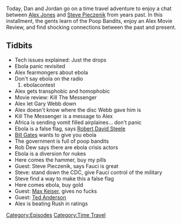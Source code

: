 {{DEFAULTSORT:
    #_EPISODE_0535:October 16, 2014
}}{{Episode
    | title           = October 16, 2014
    | caption         = Listen to this episode on [https://knowledgefight.libsyn.com/535-october-16-2014 Libsyn] [https://open.spotify.com/episode/4s9jMiAIYI14GyVGfJLHRl Spotify], Read the [[Transcript/535: October 16, 2014|Unofficial Transcript]], View discussion on [https://reddit.com/lt76do Reddit]
    | episodeNumber   = 535
    | length          = 01:23:33
    | airDate         = February 26, 2021
    | coverageDate    = October 16, 2014
    | episodeType     = [[:Category:Time Travel|Time Travel]]
    | appearance      = [[Gary Webb]], [[Robert David Steele]], [[Bill Gates]], [[Rob Dew]], [[Steve Pieczenik]], [[Anthony Fauci]], [[Max Keiser]], [[Rush Limbaugh]]
    | previousEpisode = [[534: February 19, 2021]]
    | nextEpisode     = [[536: February 28, 2021]]
}}

{{Stub}}

Today, Dan and Jordan go on a time travel adventure to enjoy a chat between [[Alex Jones]] and [[Steve Pieczenik]] from years past. In this installment, the gents learn of the Poop Bandits, enjoy an Alex Movie Review, and find shocking connections between the past and present.

==Tidbits==

*Tech issues explained: Just the drops
*Ebola panic revisited
*Alex fearmongers about ebola
*Don't say ebola on the radio
*#ebolacontest
*Alex gets transphobic and homophobic
*Movie review: Kill The Messenger
*Alex let Gary Webb down
*Alex doesn't know where the disc Webb gave him is
*Kill The Messenger is a message to Alex
*Africa is sending vomit filled airplaines... don't panic
*Ebola is a false flag, says [[Robert David Steele]]
*[[Bill Gates]] wants to give you ebola
*The government is full of poop bandits
*Rob Dew says there are ebola crisis actors
*Ebola is a diversion for nukes
*Here comes the hammer, buy my pills
*Guest: Steve Pieczenik, says Fauci is great
*Steve: stand down the CDC, give Fauci control of the military
*Steve find a way to make this a false flag
*Here comes ebola, buy gold
*Guest: [[Max Keiser]], gives no fucks
*Guest: [[Ted Anderson]]
*Alex is beating Rush in ratings

[[Category:Episodes]]
[[Category:Time Travel]]
